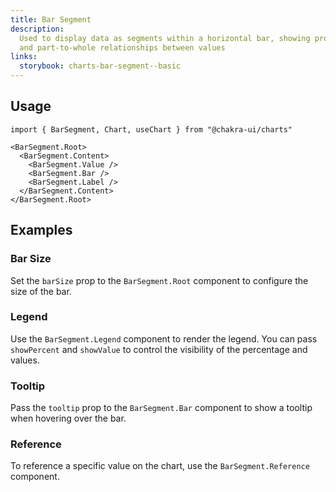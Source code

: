 ```yaml
---
title: Bar Segment
description:
  Used to display data as segments within a horizontal bar, showing proportions
  and part-to-whole relationships between values
links:
  storybook: charts-bar-segment--basic
---
```


<ExampleTabs name="charts/bar-segment-basic" />

## Usage

```tsx
import { BarSegment, Chart, useChart } from "@chakra-ui/charts"
```

```tsx
<BarSegment.Root>
  <BarSegment.Content>
    <BarSegment.Value />
    <BarSegment.Bar />
    <BarSegment.Label />
  </BarSegment.Content>
</BarSegment.Root>
```

## Examples

### Bar Size

Set the `barSize` prop to the `BarSegment.Root` component to configure the size
of the bar.

<ExampleTabs name="charts/bar-segment-with-bar-size" />

### Legend

Use the `BarSegment.Legend` component to render the legend. You can pass
`showPercent` and `showValue` to control the visibility of the percentage and
values.

<ExampleTabs name="charts/bar-segment-with-legend" />

### Tooltip

Pass the `tooltip` prop to the `BarSegment.Bar` component to show a tooltip when
hovering over the bar.

<ExampleTabs name="charts/bar-segment-with-tooltip" />

### Reference

To reference a specific value on the chart, use the `BarSegment.Reference`
component.

<ExampleTabs name="charts/bar-segment-with-reference" />

